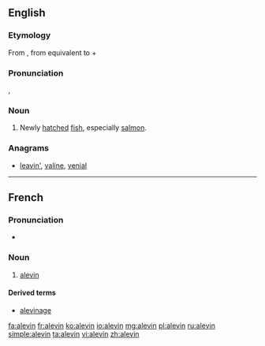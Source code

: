 ==English==

===Etymology===
From {{etyl|fr}}, from {{etyl|VL.}} {{term||tr=allevamen}} equivalent to {{etyl|la}} {{term|allevare|allevā(re)|to lift up, raise}}+{{term||tr=-men}}

===Pronunciation===
{{a|US}} {{enPR|ăl'-ə-vən}}, {{IPA|/'æl.ə.vən/}}

===Noun===
{{en-noun}}

# Newly [[hatch]]ed [[fish]], especially [[salmon]].

===Anagrams===
* [[leavin'#English|leavin']], [[valine#English|valine]], [[venial#English|venial]]

----
==French==
===Pronunciation===
* {{audio|Fr-Paris--alevin.ogg|Audio (Paris)}}

===Noun===
{{fr-noun|m}}
# [[alevin]]

====Derived terms====
* [[alevinage]]

[[fa:alevin]]
[[fr:alevin]]
[[ko:alevin]]
[[io:alevin]]
[[mg:alevin]]
[[pl:alevin]]
[[ru:alevin]]
[[simple:alevin]]
[[ta:alevin]]
[[vi:alevin]]
[[zh:alevin]]